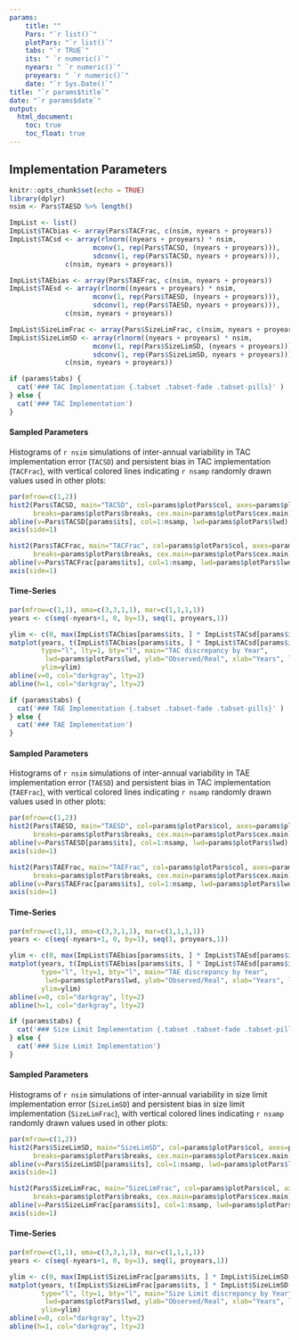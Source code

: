 ```yaml
---
params: 
    title: ""
    Pars: "`r list()`"
    plotPars: "`r list()`"
    tabs: "`r TRUE`"
    its: " `r numeric()`"
    nyears: " `r numeric()`"
    proyears: " `r numeric()`"
    date: "`r Sys.Date()`"
title: "`r params$title`"
date: "`r params$date`"
output:
  html_document:
    toc: true
    toc_float: true
---
```


## Implementation Parameters
```r
knitr::opts_chunk$set(echo = TRUE)
library(dplyr)
nsim <- Pars$TAESD %>% length()

ImpList <- list()
ImpList$TACbias <- array(Pars$TACFrac, c(nsim, nyears + proyears))  
ImpList$TACsd <- array(rlnorm((nyears + proyears) * nsim, 
                     mconv(1, rep(Pars$TACSD, (nyears + proyears))), 
                     sdconv(1, rep(Pars$TACSD, nyears + proyears))), 
              c(nsim, nyears + proyears))  

ImpList$TAEbias <- array(Pars$TAEFrac, c(nsim, nyears + proyears))  
ImpList$TAEsd <- array(rlnorm((nyears + proyears) * nsim, 
                     mconv(1, rep(Pars$TAESD, (nyears + proyears))), 
                     sdconv(1, rep(Pars$TAESD, nyears + proyears))), 
              c(nsim, nyears + proyears)) 

ImpList$SizeLimFrac <- array(Pars$SizeLimFrac, c(nsim, nyears + proyears))  
ImpList$SizeLimSD <- array(rlnorm((nyears + proyears) * nsim, 
                     mconv(1, rep(Pars$SizeLimSD, (nyears + proyears))), 
                     sdconv(1, rep(Pars$SizeLimSD, nyears + proyears))), 
              c(nsim, nyears + proyears)) 
```



```r
if (params$tabs) {
  cat('### TAC Implementation {.tabset .tabset-fade .tabset-pills}' )
} else {
  cat('### TAC Implementation')
}
```


#### Sampled Parameters
Histograms of `r nsim` simulations of inter-annual variability in TAC implementation error (`TACSD`) and persistent bias in TAC implementation (`TACFrac`), with vertical colored lines indicating `r nsamp` randomly drawn values used in other plots:

```r
par(mfrow=c(1,2))
hist2(Pars$TACSD, main="TACSD", col=params$plotPars$col, axes=params$plotPars$axes,
      breaks=params$plotPars$breaks, cex.main=params$plotPars$cex.main)
abline(v=Pars$TACSD[params$its], col=1:nsamp, lwd=params$plotPars$lwd)
axis(side=1) 

hist2(Pars$TACFrac, main="TACFrac", col=params$plotPars$col, axes=params$plotPars$axes,
      breaks=params$plotPars$breaks, cex.main=params$plotPars$cex.main)
abline(v=Pars$TACFrac[params$its], col=1:nsamp, lwd=params$plotPars$lwd)
axis(side=1) 

```

#### Time-Series

```r
par(mfrow=c(1,1), oma=c(3,3,1,1), mar=c(1,1,1,1))
years <- c(seq(-nyears+1, 0, by=1), seq(1, proyears,1))

ylim <- c(0, max(ImpList$TACbias[params$its, ] * ImpList$TACsd[params$its, ]))
matplot(years, t(ImpList$TACbias[params$its, ] * ImpList$TACsd[params$its, ]),
        type="l", lty=1, bty="l", main="TAC discrepancy by Year", 
         lwd=params$plotPars$lwd, ylab="Observed/Real", xlab="Years", las=1, xpd=NA,
        ylim=ylim)
abline(v=0, col="darkgray", lty=2)
abline(h=1, col="darkgray", lty=2)
```



```r
if (params$tabs) {
  cat('### TAE Implementation {.tabset .tabset-fade .tabset-pills}' )
} else {
  cat('### TAE Implementation')
}
```


#### Sampled Parameters
Histograms of `r nsim` simulations of inter-annual variability in TAE implementation error (`TAESD`) and persistent bias in TAC implementation (`TAEFrac`), with vertical colored lines indicating `r nsamp` randomly drawn values used in other plots:

```r
par(mfrow=c(1,2))
hist2(Pars$TAESD, main="TAESD", col=params$plotPars$col, axes=params$plotPars$axes,
      breaks=params$plotPars$breaks, cex.main=params$plotPars$cex.main)
abline(v=Pars$TAESD[params$its], col=1:nsamp, lwd=params$plotPars$lwd)
axis(side=1) 

hist2(Pars$TAEFrac, main="TAEFrac", col=params$plotPars$col, axes=params$plotPars$axes,
      breaks=params$plotPars$breaks, cex.main=params$plotPars$cex.main)
abline(v=Pars$TAEFrac[params$its], col=1:nsamp, lwd=params$plotPars$lwd)
axis(side=1) 

```

#### Time-Series

```r
par(mfrow=c(1,1), oma=c(3,3,1,1), mar=c(1,1,1,1))
years <- c(seq(-nyears+1, 0, by=1), seq(1, proyears,1))

ylim <- c(0, max(ImpList$TAEbias[params$its, ] * ImpList$TAEsd[params$its, ]))
matplot(years, t(ImpList$TAEbias[params$its, ] * ImpList$TAEsd[params$its, ]),
        type="l", lty=1, bty="l", main="TAE discrepancy by Year", 
         lwd=params$plotPars$lwd, ylab="Observed/Real", xlab="Years", las=1, xpd=NA,
        ylim=ylim)
abline(v=0, col="darkgray", lty=2)
abline(h=1, col="darkgray", lty=2)
```


```r
if (params$tabs) {
  cat('### Size Limit Implementation {.tabset .tabset-fade .tabset-pills}' )
} else {
  cat('### Size Limit Implementation')
}
```


#### Sampled Parameters
Histograms of `r nsim` simulations of inter-annual variability in size limit implementation error (`SizeLimSD`) and persistent bias in size limit implementation (`SizeLimFrac`), with vertical colored lines indicating `r nsamp` randomly drawn values used in other plots:

```r
par(mfrow=c(1,2))
hist2(Pars$SizeLimSD, main="SizeLimSD", col=params$plotPars$col, axes=params$plotPars$axes,
      breaks=params$plotPars$breaks, cex.main=params$plotPars$cex.main)
abline(v=Pars$SizeLimSD[params$its], col=1:nsamp, lwd=params$plotPars$lwd)
axis(side=1) 

hist2(Pars$SizeLimFrac, main="SizeLimFrac", col=params$plotPars$col, axes=params$plotPars$axes,
      breaks=params$plotPars$breaks, cex.main=params$plotPars$cex.main)
abline(v=Pars$SizeLimFrac[params$its], col=1:nsamp, lwd=params$plotPars$lwd)
axis(side=1) 

```

#### Time-Series

```r
par(mfrow=c(1,1), oma=c(3,3,1,1), mar=c(1,1,1,1))
years <- c(seq(-nyears+1, 0, by=1), seq(1, proyears,1))

ylim <- c(0, max(ImpList$SizeLimFrac[params$its, ] * ImpList$SizeLimSD[params$its, ]))
matplot(years, t(ImpList$SizeLimFrac[params$its, ] * ImpList$SizeLimSD[params$its, ]),
        type="l", lty=1, bty="l", main="Size Limit discrepancy by Year", 
         lwd=params$plotPars$lwd, ylab="Observed/Real", xlab="Years", las=1, xpd=NA,
        ylim=ylim)
abline(v=0, col="darkgray", lty=2)
abline(h=1, col="darkgray", lty=2)
```

